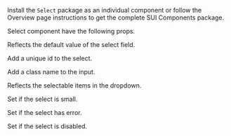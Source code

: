 
<Section contained={true} style={{ paddingTop: 0, paddingBottom: 0 }}>
	<p>
		Install the <Code small={true}>Select</Code> package as an individual
		component or follow the Overview page instructions to get the complete
		SUI Components package.
	</p>
</Section>

<Section title="Props" border={true}>
	<p>Select component have the following props.</p>
	<Section
		title={{ content: 'label', tag: 'string', small: true }}
		style={{ paddingTop: 0, paddingLeft: 20, paddingRight: 0 }}
	>
		<p>Reflects the default value of the select field.</p>
	</Section>
	<Section
		title={{ content: 'id', tag: 'string', small: true }}
		style={{ paddingTop: 0, paddingLeft: 20, paddingRight: 0 }}
	>
		<p>Add a unique id to the select.</p>
	</Section>
	<Section
		title={{ content: 'className', tag: 'string', small: true }}
		style={{ paddingTop: 0, paddingLeft: 20, paddingRight: 0 }}
	>
		<p>Add a class name to the input.</p>
	</Section>
	<Section
		title={{ content: 'options', tag: 'array', small: true }}
		style={{ paddingTop: 0, paddingLeft: 20, paddingRight: 0 }}
	>
		<p>Reflects the selectable items in the dropdown.</p>
	</Section>
	<Section
		title={{ content: 'isSmall', tag: 'boolean', small: true }}
		style={{ paddingTop: 0, paddingLeft: 20, paddingRight: 0 }}
	>
		<p>Set if the select is small.</p>
	</Section>
	<Section
		title={{ content: 'isError', tag: 'boolean', small: true }}
		style={{ paddingTop: 0, paddingLeft: 20, paddingRight: 0 }}
	>
		<p>Set if the select has error.</p>
	</Section>
	<Section
		title={{ content: 'isDisabled', tag: 'boolean', small: true }}
		style={{ paddingTop: 0, paddingLeft: 20, paddingRight: 0 }}
	>
		<p>Set if the select is disabled.</p>
	</Section>
</Section>
